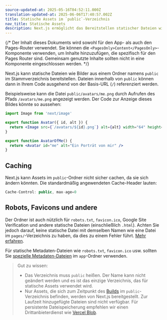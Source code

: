 ```yaml
---
source-updated-at: 2025-05-16T04:52:11.000Z
translation-updated-at: 2025-06-06T17:40:57.002Z
title: Statische Assets im `public`-Verzeichnis
nav_title: Statische Assets
description: Next.js ermöglicht das Bereitstellen statischer Dateien wie Bilder im public-Verzeichnis. Hier erfahren Sie, wie es funktioniert.
---
```


{/* Der Inhalt dieses Dokuments wird sowohl für den App- als auch den Pages-Router verwendet. Sie können die `<PagesOnly>Content</PagesOnly>`-Komponente verwenden, um Inhalte hinzuzufügen, die spezifisch für den Pages Router sind. Gemeinsam genutzte Inhalte sollten nicht in eine Komponente eingeschlossen werden. */}

Next.js kann statische Dateien wie Bilder aus einem Ordner namens `public` im Stammverzeichnis bereitstellen. Dateien innerhalb von `public` können dann in Ihrem Code ausgehend von der Basis-URL (`/`) referenziert werden.

Beispielsweise kann die Datei `public/avatars/me.png` durch Aufrufen des Pfads `/avatars/me.png` angezeigt werden. Der Code zur Anzeige dieses Bildes könnte so aussehen:

```jsx filename="avatar.js"
import Image from 'next/image'

export function Avatar({ id, alt }) {
  return <Image src={`/avatars/${id}.png`} alt={alt} width="64" height="64" />
}

export function AvatarOfMe() {
  return <Avatar id="me" alt="Ein Porträt von mir" />
}
```

## Caching

Next.js kann Assets im `public`-Ordner nicht sicher cachen, da sie sich ändern könnten. Die standardmäßig angewendeten Cache-Header lauten:

```jsx
Cache-Control: public, max-age=0
```

## Robots, Favicons und andere

<PagesOnly>

Der Ordner ist auch nützlich für `robots.txt`, `favicon.ico`, Google Site Verification und andere statische Dateien (einschließlich `.html`). Achten Sie jedoch darauf, keine statische Datei mit demselben Namen wie eine Datei im `pages/`-Verzeichnis zu haben, da dies zu einem Fehler führt. [Mehr erfahren](/docs/messages/conflicting-public-file-page).

</PagesOnly>

<AppOnly>

Für statische Metadaten-Dateien wie `robots.txt`, `favicon.ico` usw. sollten Sie [spezielle Metadaten-Dateien](/docs/app/api-reference/file-conventions/metadata) im `app`-Ordner verwenden.

</AppOnly>

> Gut zu wissen:
>
> - Das Verzeichnis muss `public` heißen. Der Name kann nicht geändert werden und es ist das einzige Verzeichnis, das für statische Assets verwendet wird.
> - Nur Assets, die sich zum Zeitpunkt des [Builds](/docs/app/api-reference/cli/next#next-build-options) im `public`-Verzeichnis befinden, werden von Next.js bereitgestellt. Zur Laufzeit hinzugefügte Dateien sind nicht verfügbar. Für persistente Dateispeicherung empfehlen wir einen Drittanbieterdienst wie [Vercel Blob](https://vercel.com/docs/storage/vercel-blob?utm_source=next-site&utm_medium=docs&utm_campaign=next-website).